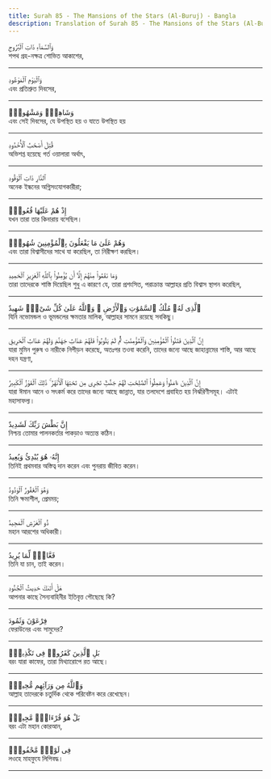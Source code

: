```yaml
---
title: Surah 85 - The Mansions of the Stars (Al-Buruj) - Bangla
description: Translation of Surah 85 - The Mansions of the Stars (Al-Buruj) in Bangla
---
```





<Aside type="quran" title="1">
وَٱلسَّمَآءِ ذَاتِ ٱلْبُرُوجِ
</Aside>

<Aside type="reference" title="1">
শপথ গ্রহ-নক্ষত্র শোভিত আকাশের,
</Aside>

---

<Aside type="quran" title="2">
وَٱلْيَوْمِ ٱلْمَوْعُودِ
</Aside>

<Aside type="reference" title="2">
এবং প্রতিশ্রুত দিবসের,
</Aside>

---

<Aside type="quran" title="3">
وَشَاهِدٍۢ وَمَشْهُودٍۢ
</Aside>

<Aside type="reference" title="3">
এবং সেই দিবসের, যে উপস্থিত হয় ও যাতে উপস্থিত হয়
</Aside>

---

<Aside type="quran" title="4">
قُتِلَ أَصْحَٰبُ ٱلْأُخْدُودِ
</Aside>

<Aside type="reference" title="4">
অভিশপ্ত হয়েছে গর্ত ওয়ালারা অর্থাৎ,
</Aside>

---

<Aside type="quran" title="5">
ٱلنَّارِ ذَاتِ ٱلْوَقُودِ
</Aside>

<Aside type="reference" title="5">
অনেক ইন্ধনের অগ্নিসংযোগকারীরা;
</Aside>

---

<Aside type="quran" title="6">
إِذْ هُمْ عَلَيْهَا قُعُودٌۭ
</Aside>

<Aside type="reference" title="6">
যখন তারা তার কিনারায় বসেছিল।
</Aside>

---

<Aside type="quran" title="7">
وَهُمْ عَلَىٰ مَا يَفْعَلُونَ بِٱلْمُؤْمِنِينَ شُهُودٌۭ
</Aside>

<Aside type="reference" title="7">
এবং তারা বিশ্বাসীদের সাথে যা করেছিল, তা নিরীক্ষণ করছিল।
</Aside>

---

<Aside type="quran" title="8">
وَمَا نَقَمُوا۟ مِنْهُمْ إِلَّآ أَن يُؤْمِنُوا۟ بِٱللَّهِ ٱلْعَزِيزِ ٱلْحَمِيدِ
</Aside>

<Aside type="reference" title="8">
তারা তাদেরকে শাস্তি দিয়েছিল শুধু এ কারণে যে, তারা প্রশংসিত, পরাক্রান্ত আল্লাহর প্রতি বিশ্বাস স্থাপন করেছিল,
</Aside>

---

<Aside type="quran" title="9">
ٱلَّذِى لَهُۥ مُلْكُ ٱلسَّمَٰوَٰتِ وَٱلْأَرْضِ ۚ وَٱللَّهُ عَلَىٰ كُلِّ شَىْءٍۢ شَهِيدٌ
</Aside>

<Aside type="reference" title="9">
যিনি নভোমন্ডল ও ভূমন্ডলের ক্ষমতার মালিক, আল্লাহর সামনে রয়েছে সবকিছু।
</Aside>

---

<Aside type="quran" title="10">
إِنَّ ٱلَّذِينَ فَتَنُوا۟ ٱلْمُؤْمِنِينَ وَٱلْمُؤْمِنَٰتِ ثُمَّ لَمْ يَتُوبُوا۟ فَلَهُمْ عَذَابُ جَهَنَّمَ وَلَهُمْ عَذَابُ ٱلْحَرِيقِ
</Aside>

<Aside type="reference" title="10">
যারা মুমিন পুরুষ ও নারীকে নিপীড়ন করেছে, অতঃপর তওবা করেনি, তাদের জন্যে আছে জাহান্নামের শাস্তি, আর আছে দহন যন্ত্রণা,
</Aside>

---

<Aside type="quran" title="11">
إِنَّ ٱلَّذِينَ ءَامَنُوا۟ وَعَمِلُوا۟ ٱلصَّٰلِحَٰتِ لَهُمْ جَنَّٰتٌۭ تَجْرِى مِن تَحْتِهَا ٱلْأَنْهَٰرُ ۚ ذَٰلِكَ ٱلْفَوْزُ ٱلْكَبِيرُ
</Aside>

<Aside type="reference" title="11">
যারা ঈমান আনে ও সৎকর্ম করে তাদের জন্যে আছে জান্নাত, যার তলদেশে প্রবাহিত হয় নির্ঝরিণীসমূহ। এটাই মহাসাফল্য।
</Aside>

---

<Aside type="quran" title="12">
إِنَّ بَطْشَ رَبِّكَ لَشَدِيدٌ
</Aside>

<Aside type="reference" title="12">
নিশ্চয় তোমার পালনকর্তার পাকড়াও অত্যন্ত কঠিন।
</Aside>

---

<Aside type="quran" title="13">
إِنَّهُۥ هُوَ يُبْدِئُ وَيُعِيدُ
</Aside>

<Aside type="reference" title="13">
তিনিই প্রথমবার অস্তিত্ব দান করেন এবং পুনরায় জীবিত করেন।
</Aside>

---

<Aside type="quran" title="14">
وَهُوَ ٱلْغَفُورُ ٱلْوَدُودُ
</Aside>

<Aside type="reference" title="14">
তিনি ক্ষমাশীল, প্রেমময়;
</Aside>

---

<Aside type="quran" title="15">
ذُو ٱلْعَرْشِ ٱلْمَجِيدُ
</Aside>

<Aside type="reference" title="15">
মহান আরশের অধিকারী।
</Aside>

---

<Aside type="quran" title="16">
فَعَّالٌۭ لِّمَا يُرِيدُ
</Aside>

<Aside type="reference" title="16">
তিনি যা চান, তাই করেন।
</Aside>

---

<Aside type="quran" title="17">
هَلْ أَتَىٰكَ حَدِيثُ ٱلْجُنُودِ
</Aside>

<Aside type="reference" title="17">
আপনার কাছে সৈন্যবাহিনীর ইতিবৃত্ত পৌছেছে কি?
</Aside>

---

<Aside type="quran" title="18">
فِرْعَوْنَ وَثَمُودَ
</Aside>

<Aside type="reference" title="18">
ফেরাউনের এবং সামুদের?
</Aside>

---

<Aside type="quran" title="19">
بَلِ ٱلَّذِينَ كَفَرُوا۟ فِى تَكْذِيبٍۢ
</Aside>

<Aside type="reference" title="19">
বরং যারা কাফের, তারা মিথ্যারোপে রত আছে।
</Aside>

---

<Aside type="quran" title="20">
وَٱللَّهُ مِن وَرَآئِهِم مُّحِيطٌۢ
</Aside>

<Aside type="reference" title="20">
আল্লাহ তাদেরকে চতুর্দিক থেকে পরিবেষ্টন করে রেখেছেন।
</Aside>

---

<Aside type="quran" title="21">
بَلْ هُوَ قُرْءَانٌۭ مَّجِيدٌۭ
</Aside>

<Aside type="reference" title="21">
বরং এটা মহান কোরআন,
</Aside>

---

<Aside type="quran" title="22">
فِى لَوْحٍۢ مَّحْفُوظٍۭ
</Aside>

<Aside type="reference" title="22">
লওহে মাহফুযে লিপিবদ্ধ।
</Aside>

---
